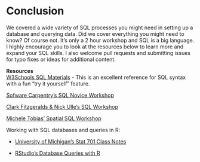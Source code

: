# Conclusion {-}

We covered a wide variety of SQL processes you might need in setting up a database and querying data.  Did we cover everything you might need to know?  Of course not.  It's only a 2 hour workshop and SQL is a big language.  I highly encourage you to look at the resources below to learn more and expand your SQL skills.  I also welcome pull requests and submitting issues for typo fixes or ideas for additional content.

__Resources__  
[W3Schools SQL Materials](https://www.w3schools.com/sql/default.asp) - This is an excellent reference for SQL syntax with a fun "try it yourself" feature.

[Sofware Carpentry's SQL Novice Workshop](http://swcarpentry.github.io/sql-novice-survey/)

[Clark Fitzgeralds & Nick Ulle's SQL Workshop](https://github.com/clarkfitzg/SQLworkshop)

[Michele Tobias' Spatial SQL Workshop](https://github.com/MicheleTobias/Spatial_SQL)

Working with SQL databases and queries in R:

* [University of Michigan's Stat 701 Class Notes](http://dept.stat.lsa.umich.edu/~jerrick/courses/stat701/notes/sql.html)

* [RStudio's Database Queries with R](https://db.rstudio.com/getting-started/database-queries/)


